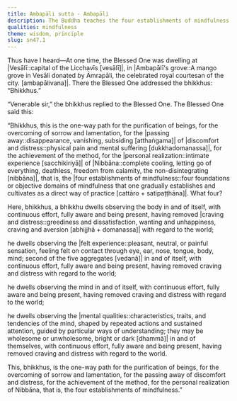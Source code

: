 ```yaml
---
title: Ambapāli sutta - Ambapāli
description: The Buddha teaches the four establishments of mindfulness as the one-way path for the purification of beings and for the personal realization of Nibbāna.
qualities: mindfulness
theme: wisdom, principle
slug: sn47.1
---
```


Thus have I heard—At one time, the Blessed One was dwelling at |Vesālī::capital of the Licchavīs [vesālī]|, in |Ambapālī's grove::A mango grove in Vesāli donated by Āmrapāli, the celebrated royal courtesan of the city. [ambapālivana]|. There the Blessed One addressed the bhikkhus: “Bhikkhus.”

“Venerable sir,” the bhikkhus replied to the Blessed One. The Blessed One said this:

“Bhikkhus, this is the one-way path for the purification of beings, for the overcoming of sorrow and lamentation, for the |passing away::disappearance, vanishing, subsiding [atthaṅgama]| of |discomfort and distress::physical pain and mental suffering [dukkhadomanassa]|, for the achievement of the method, for the |personal realization::intimate experience [sacchikiriyā]| of |Nibbāna::complete cooling, letting go of everything, deathless, freedom from calamity, the non-disintegrating [nibbāna]|, that is, the |four establishments of mindfulness::four foundations or objective domains of mindfulness that one gradually establishes and cultivates as a direct way of practice [cattāro + satipaṭṭhāna]|. What four?

Here, bhikkhus, a bhikkhu dwells observing the body in and of itself, with continuous effort, fully aware and being present, having removed |craving and distress::greediness and dissatisfaction, wanting and unhappiness, craving and aversion [abhijjhā + domanassa]| with regard to the world;

he dwells observing the |felt experience::pleasant, neutral, or painful sensation, feeling felt on contact through eye, ear, nose, tongue, body, mind; second of the five aggregates [vedanā]| in and of itself, with continuous effort, fully aware and being present, having removed craving and distress with regard to the world;

he dwells observing the mind in and of itself, with continuous effort, fully aware and being present, having removed craving and distress with regard to the world;

he dwells observing the |mental qualities::characteristics, traits, and tendencies of the mind, shaped by repeated actions and sustained attention, guided by particular ways of understanding; they may be wholesome or unwholesome, bright or dark [dhammā]| in and of themselves, with continuous effort, fully aware and being present, having removed craving and distress with regard to the world.

This, bhikkhus, is the one-way path for the purification of beings, for the overcoming of sorrow and lamentation, for the passing away of discomfort and distress, for the achievement of the method, for the personal realization of Nibbāna, that is, the four establishments of mindfulness.”